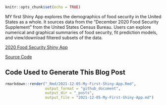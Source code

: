 ```r
knitr::opts_chunk$set(echo = TRUE)
```

MY first Shiny App explores the demographics of food security in the United States as a whole.  It sources data from the "December 2020 Food Security Supplement" from the United States Census Bureau.  Users can explore numerical and graphical summaries of food security, fit prediction models, and view/download filtered subsets of the data. 

[2020 Food Security Shiny App](https://not-that-john-williams.shinyapps.io/food-security-shiny-app/)

[Source Code](https://github.com/not-that-john-williams/food-security-shiny-app)

## Code Used to Generate This Blog Post

```r
rmarkdown::render("_Rmd/2021-12-05-My-First-Shiny-App.Rmd", 
                  output_format = "github_document", 
                  output_dir = "_posts", 
                  output_file = "2021-12-05-My-First-Shiny-App.md")
```


